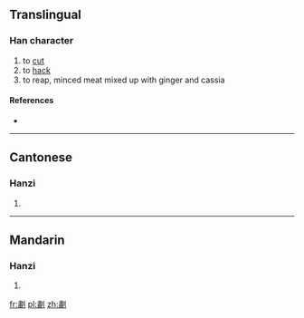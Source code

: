 ==Translingual==

===Han character===
{{Han char|rn=18|rad=刀|as=12|sn=14|four=|canj=中X中弓 (LXLN)}}

# to [[cut]]
# to [[hack]]
# to reap, minced meat mixed up with ginger and cassia

====References====
* {{Han ref|kx=0143.470|hdz=10360.040|uh=3505|ud=13573}}

----

==Cantonese==

===Hanzi===
{{yue-hanzi|jyut=|y=siu3}}

# {{defn|lang=yue|sort=刀12}}

----

==Mandarin==

===Hanzi===
{{cmn-hanzi|pin=[[xiào]] ([[xiao4]])|wg=hsiao<sup>4</sup>}}

# {{defn|lang=cmn|sort=刀12}}

[[fr:㔅]]
[[pl:㔅]]
[[zh:㔅]]